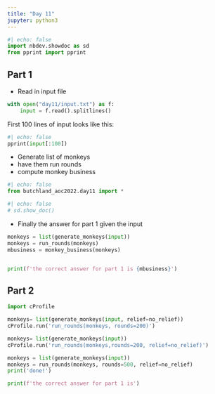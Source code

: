 ```yaml
---
title: "Day 11"
jupyter: python3
---
```


```python
#| echo: false
import nbdev.showdoc as sd
from pprint import pprint
```

## Part 1

* Read in input file 
```python
with open("day11/input.txt") as f:
    input = f.read().splitlines()
```
First 100 lines of input looks like
this:

```python
#| echo: false
pprint(input[:100])
```

* Generate list of monkeys
* have them run rounds
* compute monkey business

```python
#| echo: false
from butchland_aoc2022.day11 import *

```


```python
#| echo: false
# sd.show_doc()
```

* Finally the answer for part 1 given the input

```python
monkeys = list(generate_monkeys(input))
monkeys = run_rounds(monkeys)
mbusiness = monkey_business(monkeys)


print(f'the correct answer for part 1 is {mbusiness}')
```

## Part 2

```python
import cProfile
```

```python
monkeys= list(generate_monkeys(input, relief=no_relief))
cProfile.run('run_rounds(monkeys, rounds=200)')
```

```python
monkeys= list(generate_monkeys(input))
cProfile.run('run_rounds(monkeys,rounds=200, relief=no_relief)')

```

```python
monkeys = list(generate_monkeys(input))
monkeys = run_rounds(monkeys, rounds=500, relief=no_relief)
print('done!')

```

```python
print(f'the correct answer for part 1 is')
```

